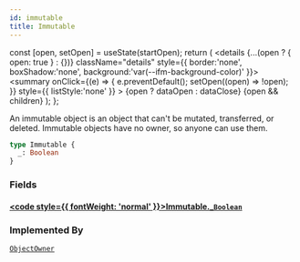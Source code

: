 ```yaml
---
id: immutable
title: Immutable
---
```









  const [open, setOpen] = useState(startOpen);
  return (
    <details {...(open ? { open: true } : {})} className="details" style={{ border:'none', boxShadow:'none', background:'var(--ifm-background-color)' }}>
      <summary
        onClick={(e) => {
          e.preventDefault();
          setOpen((open) => !open);
        }}
        style={{ listStyle:'none' }}
      >
      {open ? dataOpen : dataClose}
      </summary>
      {open && children}
    </details>
  );
};








An immutable object is an object that can't be mutated, transferred, or deleted.
Immutable objects have no owner, so anyone can use them.


```graphql
type Immutable {
  _: Boolean
}
```




### Fields

#### [<code style={{ fontWeight: 'normal' }}>Immutable.<b>_</b></code>](#)<Bullet />[`Boolean`](/references/sui-api/sui-graphql/reference/scalars/boolean) <Badge class="badge badge--secondary" text="scalar"/> 
> 
> 
> 
> 



### Implemented By

[`ObjectOwner`](/references/sui-api/sui-graphql/reference/unions/object-owner)  <Badge class="badge badge--secondary" text="union"/>

